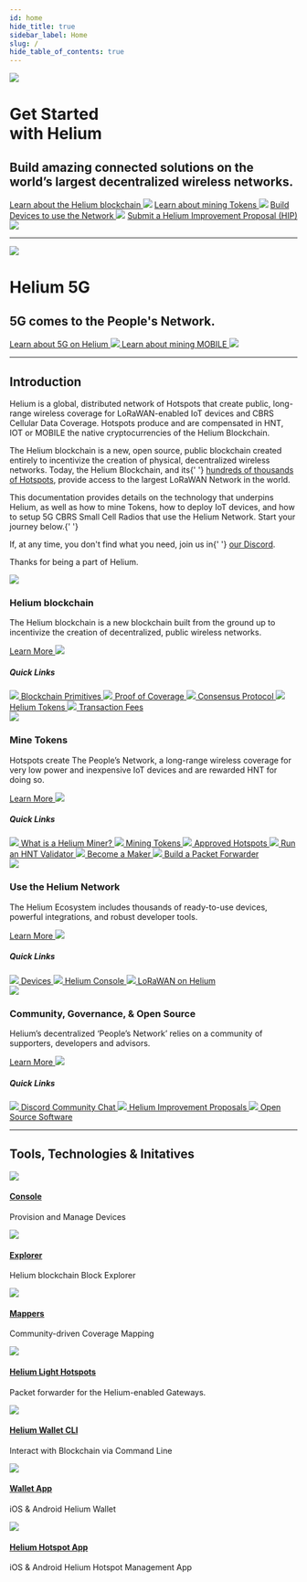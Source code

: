 ```yaml
---
id: home
hide_title: true
sidebar_label: Home
slug: /
hide_table_of_contents: true
---
```



<div class="container" style={{padding: 0}}>
	<div class="row">
	<div class="col col--12">
		<img className="docsheader" style={{marginBottom: 50}} src={useBaseUrl("img/home/docsheader.png")} />
	</div>
		<div class="col col--6">
			<h1 className="bigger">Get Started <br/>with Helium</h1>
			<h2 className="subtitle">Build amazing connected solutions on the world’s largest decentralized wireless networks.</h2>
    	</div>
    	<div class="col col--6">
    		<a className="quicklink" href="/blockchain">Learn about the Helium blockchain <img className="quicklinkarrow" src={useBaseUrl("img/quicklinkarrow.svg")} /></a>
          <a className="quicklink quicklinkblue" href="/mine-hnt">Learn about mining Tokens <img className="quicklinkarrow" src={useBaseUrl("img/quicklinkarrow.svg")} /></a>
          <a className="quicklink quicklinkgreen" href="/use-the-network">Build Devices to use the Network <img className="quicklinkarrow" src={useBaseUrl("img/quicklinkarrow.svg")} /></a>
    			<a className="quicklink quicklinkred" href="/community-governance">Submit a Helium Improvement Proposal (HIP) <img className="quicklinkarrow" src={useBaseUrl("img/quicklinkarrow.svg")} /></a>
    	</div>
    </div>

</div>
<div class="container" style={{padding: 0}}>
<hr />
</div>

<div class="container" style={{ padding: 0 }}>
  <div class="row">
    <div class="col col--12">
      <img className="homeicon" src={useBaseUrl('img/5g-on-helium/5gheader.png')} />
    </div>
    <div class="col col--6">
      <h1 className="bigger">Helium 5G</h1>
      <h2 className="subtitle">5G comes to the People's Network.</h2>
    </div>
    <div class="col col--6">
      <a className="quicklink quicklinkgreen" href="/5g-on-helium">
        Learn about 5G on Helium
        <img className="quicklinkarrow" src={useBaseUrl('img/quicklinkarrow.svg')} />
      </a>
      <a className="quicklink quicklinkblue" href="/5g-on-helium/mining-5g">
        Learn about mining MOBILE
        <img className="quicklinkarrow" src={useBaseUrl('img/quicklinkarrow.svg')} />
      </a>
    </div>
  </div>
</div>

<div class="container" style={{ padding: 0 }}>
  <hr />
</div>

<div class="container" style={{ padding: 0 }}>
  <div class="row">
    <div class="col col--12">
      <h2>Introduction</h2>
    </div>
    <div class="col col--6">
      <p>
        Helium is a global, distributed network of Hotspots that create public, long-range wireless
        coverage for LoRaWAN-enabled IoT devices and CBRS Cellular Data Coverage. Hotspots produce
        and are compensated in HNT, IOT or MOBILE the native cryptocurrencies of the Helium
        Blockchain.
      </p>
      <p>
        The Helium blockchain is a new, open source, public blockchain created entirely to
        incentivize the creation of physical, decentralized wireless networks. Today, the Helium
        Blockchain, and its{' '}
        <a href="https://explorer.helium.com/hotspots">hundreds of thousands of Hotspots</a>,
        provide access to the largest LoRaWAN Network in the world.
      </p>
    </div>
    <div class="col col--6">
      <p>
        This documentation provides details on the technology that underpins Helium, as well as how
        to mine Tokens, how to deploy IoT devices, and how to setup 5G CBRS Small Cell Radios that
        use the Helium Network. Start your journey below.{' '}
      </p>
      <p>
        If, at any time, you don't find what you need, join us in{' '}
        <a href="https://discord.gg/helium">our Discord</a>.
      </p>
      <p style={{ fontWeight: 600 }}>Thanks for being a part of Helium.</p>
    </div>
  </div>
</div>

<div class="container" style={{ padding: 0, paddingTop: 100 }}>
  <div class="row">
    <div class="col col--6" style={{ marginBottom: 100 }}>
      <img className="homeicon" src={useBaseUrl('img/home/blockchainicon.png')} />
      <h3>Helium blockchain</h3>
      <p className="podtext">
        The Helium blockchain is a new blockchain built from the ground up to incentivize the
        creation of decentralized, public wireless networks.
      </p>
      <a href="/blockchain">
        Learn More <img className="linkarrow" src={useBaseUrl('img/icons/linkarrow.svg')} />
      </a>
      <h5>Quick Links</h5>
      <a className="block" href="/blockchain/blockchain-primitives">
        <img className="docicon" src={useBaseUrl('img/icons/docicon.svg')} /> Blockchain Primitives
      </a>
      <a className="block" href="/blockchain/proof-of-coverage">
        <img className="docicon" src={useBaseUrl('img/icons/docicon.svg')} /> Proof of Coverage
      </a>
      <a className="block" href="/blockchain/consensus-protocol">
        <img className="docicon" src={useBaseUrl('img/icons/docicon.svg')} /> Consensus Protocol
      </a>
      <a className="block" href="/blockchain/helium-token">
        <img className="docicon" src={useBaseUrl('img/icons/docicon.svg')} /> Helium Tokens
      </a>
      <a className="block" href="/blockchain/transaction-fees">
        <img className="docicon" src={useBaseUrl('img/icons/docicon.svg')} /> Transaction Fees
      </a>
    </div>
    <div class="col col--6 blockblue" style={{ marginBottom: 100 }}>
      <img className="homeicon" src={useBaseUrl('img/home/mineicon.png')} />
      <h3>Mine Tokens</h3>
      <p className="podtext">
        Hotspots create The People’s Network, a long-range wireless coverage for very low power and
        inexpensive IoT devices and are rewarded HNT for doing so.
      </p>
      <a href="/mine-hnt">
        Learn More <img className="linkarrow" src={useBaseUrl('img/icons/linkarrowblue.svg')} />
      </a>
      <h5>Quick Links</h5>
      <a className="block" href="/mine-hnt">
        <img className="docicon" src={useBaseUrl('img/icons/dociconblue.svg')} /> What is a Helium
        Miner?
      </a>
      <a className="block" href="/blockchain/mining">
        <img className="docicon" src={useBaseUrl('img/icons/docicon.svg')} /> Mining Tokens
      </a>
      <a className="block" href="https://helium.com/mine">
        <img className="docicon" src={useBaseUrl('img/icons/dociconblue.svg')} /> Approved Hotspots
      </a>
      <a className="block" href="/mine-hnt/validators">
        <img className="docicon" src={useBaseUrl('img/icons/dociconblue.svg')} /> Run an HNT
        Validator
      </a>
      <a className="block" href="/mine-hnt/full-hotspots/#becoming-a-maker">
        <img className="docicon" src={useBaseUrl('img/icons/dociconblue.svg')} /> Become a Maker
      </a>
      <a className="block" href="/use-the-network/setup-a-packet-forwarder">
        <img className="docicon" src={useBaseUrl('img/icons/dociconblue.svg')} /> Build a Packet
        Forwarder
      </a>
    </div>
    <div class="col col--6 blockgreen" style={{ marginBottom: 100 }}>
      <img className="homeicon" src={useBaseUrl('img/home/useicon.png')} />
      <h3>Use the Helium Network</h3>
      <p className="podtext">
        The Helium Ecosystem includes thousands of ready-to-use devices, powerful integrations, and
        robust developer tools.
      </p>
      <a href="/use-the-network">
        Learn More <img className="linkarrow" src={useBaseUrl('img/icons/linkarrowgreen.svg')} />
      </a>
      <h5>Quick Links</h5>
      <a className="block" href="/use-the-network/devices">
        <img className="docicon" src={useBaseUrl('img/icons/docicongreen.svg')} /> Devices
      </a>
      <a className="block" href="/use-the-network/console">
        <img className="docicon" src={useBaseUrl('img/icons/docicongreen.svg')} /> Helium Console
      </a>
      <a className="block" href="/lorawan-on-helium">
        <img className="docicon" src={useBaseUrl('img/icons/docicongreen.svg')} /> LoRaWAN on Helium
      </a>
    </div>
    <div class="col col--6 blockred" style={{ marginBottom: 100 }}>
      <img className="homeicon" src={useBaseUrl('img/home/communityicon.png')} />
      <h3>Community, Governance, & Open Source</h3>
      <p className="podtext">
        Helium’s decentralized ‘People’s Network’ relies on a community of supporters, developers
        and advisors.
      </p>
      <a href="/community-governance">
        Learn More <img className="linkarrow" src={useBaseUrl('img/icons/linkarrowred.svg')} />
      </a>
      <h5>Quick Links</h5>
      <a className="block" href="/community-governance#discord">
        <img className="docicon" src={useBaseUrl('img/icons/dociconred.svg')} /> Discord Community
        Chat
      </a>
      <a className="block" href="/community-governance#helium-improvement-proposals">
        <img className="docicon" src={useBaseUrl('img/icons/dociconred.svg')} /> Helium Improvement
        Proposals
      </a>
      <a className="block" href="/open-source/open-source">
        <img className="docicon" src={useBaseUrl('img/icons/dociconred.svg')} /> Open Source
        Software
      </a>
    </div>
  </div>
</div>
<div class="container" style={{ padding: 0 }}>
  <hr />
</div>
<div class="container" style={{ padding: 0, paddingTop: 100 }}>
  <div class="row">
    <div class="col col--12" style={{ marginBottom: 50 }}>
      <h2>Tools, Technologies & Initatives</h2>
    </div>
    <div class="col col--6">
      <div className="tech--item">
        <img className="techicon" src={useBaseUrl('img/home/console.svg')} />
        <div className="tech--item_text">
          <a href="/use-the-network/console">
            <h4>Console</h4>
          </a>
          <p>Provision and Manage Devices</p>
        </div>
      </div>
      <div className="tech--item">
        <img className="techicon" src={useBaseUrl('img/home/explorer.svg')} />
        <div className="tech--item_text">
          <a href="https://explorer.helium.com">
            <h4>Explorer</h4>
          </a>
          <p>Helium blockchain Block Explorer</p>
        </div>
      </div>
      <div className="tech--item">
        <img className="techicon" src={useBaseUrl('img/home/mappers.svg')} />
        <div className="tech--item_text">
          <a href="https://mappers.helium.com">
            <h4>Mappers</h4>
          </a>
          <p>Community-driven Coverage Mapping</p>
        </div>
      </div>
      <div className="tech--item">
        <img className="techicon" src={useBaseUrl('img/home/longfi.svg')} />
        <div className="tech--item_text">
          <a href="https://github.com/helium/gateway-rs">
            <h4>Helium Light Hotspots</h4>
          </a>
          <p>Packet forwarder for the Helium-enabled Gateways.</p>
        </div>
      </div>
    </div>
    <div class="col col--6">
      <div className="tech--item">
        <img className="techicon" src={useBaseUrl('img/home/cli.svg')} />
        <div className="tech--item_text">
          <a href="https://github.com/helium/helium-wallet-rs">
            <h4>Helium Wallet CLI</h4>
          </a>
          <p>Interact with Blockchain via Command Line</p>
        </div>
      </div>
      <div className="tech--item">
        <img className="techicon" src={useBaseUrl('img/home/walletapp.svg')} />
        <div className="tech--item_text">
          <a href="/wallets/helium-wallet-app">
            <h4>Wallet App</h4>
          </a>
          <p>iOS & Android Helium Wallet</p>
        </div>
      </div>
      <div className="tech--item">
        <img className="techicon" src={useBaseUrl('img/home/hotspotapp.svg')} />
        <div className="tech--item_text">
          <a href="/wallets/app-wallet">
            <h4>Helium Hotspot App</h4>
          </a>
          <p>iOS & Android Helium Hotspot Management App</p>
        </div>
      </div>
    </div>
  </div>
</div>
